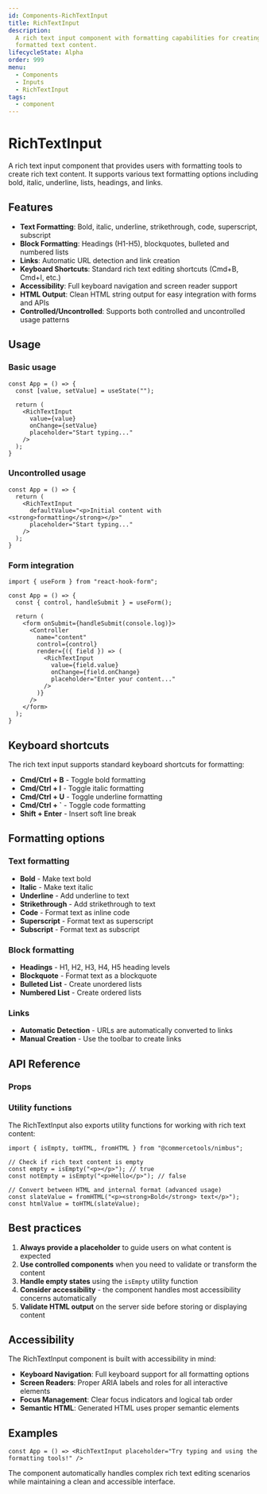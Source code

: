```yaml
---
id: Components-RichTextInput
title: RichTextInput
description:
  A rich text input component with formatting capabilities for creating
  formatted text content.
lifecycleState: Alpha
order: 999
menu:
  - Components
  - Inputs
  - RichTextInput
tags:
  - component
---
```


# RichTextInput

A rich text input component that provides users with formatting tools to create
rich text content. It supports various text formatting options including bold,
italic, underline, lists, headings, and links.

## Features

- **Text Formatting**: Bold, italic, underline, strikethrough, code,
  superscript, subscript
- **Block Formatting**: Headings (H1-H5), blockquotes, bulleted and numbered
  lists
- **Links**: Automatic URL detection and link creation
- **Keyboard Shortcuts**: Standard rich text editing shortcuts (Cmd+B, Cmd+I,
  etc.)
- **Accessibility**: Full keyboard navigation and screen reader support
- **HTML Output**: Clean HTML string output for easy integration with forms and
  APIs
- **Controlled/Uncontrolled**: Supports both controlled and uncontrolled usage
  patterns

## Usage

### Basic usage

```jsx-live
const App = () => {
  const [value, setValue] = useState("");

  return (
    <RichTextInput
      value={value}
      onChange={setValue}
      placeholder="Start typing..."
    />
  );
}
```

### Uncontrolled usage

```jsx-live
const App = () => {
  return (
    <RichTextInput
      defaultValue="<p>Initial content with <strong>formatting</strong></p>"
      placeholder="Start typing..."
    />
  );
}
```

### Form integration

```jsx-live
import { useForm } from "react-hook-form";

const App = () => {
  const { control, handleSubmit } = useForm();

  return (
    <form onSubmit={handleSubmit(console.log)}>
      <Controller
        name="content"
        control={control}
        render={({ field }) => (
          <RichTextInput
            value={field.value}
            onChange={field.onChange}
            placeholder="Enter your content..."
          />
        )}
      />
    </form>
  );
}
```

## Keyboard shortcuts

The rich text input supports standard keyboard shortcuts for formatting:

- **Cmd/Ctrl + B** - Toggle bold formatting
- **Cmd/Ctrl + I** - Toggle italic formatting
- **Cmd/Ctrl + U** - Toggle underline formatting
- **Cmd/Ctrl + `** - Toggle code formatting
- **Shift + Enter** - Insert soft line break

## Formatting options

### Text formatting

- **Bold** - Make text bold
- **Italic** - Make text italic
- **Underline** - Add underline to text
- **Strikethrough** - Add strikethrough to text
- **Code** - Format text as inline code
- **Superscript** - Format text as superscript
- **Subscript** - Format text as subscript

### Block formatting

- **Headings** - H1, H2, H3, H4, H5 heading levels
- **Blockquote** - Format text as a blockquote
- **Bulleted List** - Create unordered lists
- **Numbered List** - Create ordered lists

### Links

- **Automatic Detection** - URLs are automatically converted to links
- **Manual Creation** - Use the toolbar to create links

## API Reference

### Props

<GroupedPropsTable componentName="RichTextInput" />

### Utility functions

The RichTextInput also exports utility functions for working with rich text
content:

```tsx
import { isEmpty, toHTML, fromHTML } from "@commercetools/nimbus";

// Check if rich text content is empty
const empty = isEmpty("<p></p>"); // true
const notEmpty = isEmpty("<p>Hello</p>"); // false

// Convert between HTML and internal format (advanced usage)
const slateValue = fromHTML("<p><strong>Bold</strong> text</p>");
const htmlValue = toHTML(slateValue);
```

## Best practices

1. **Always provide a placeholder** to guide users on what content is expected
2. **Use controlled components** when you need to validate or transform the
   content
3. **Handle empty states** using the `isEmpty` utility function
4. **Consider accessibility** - the component handles most accessibility
   concerns automatically
5. **Validate HTML output** on the server side before storing or displaying
   content

## Accessibility

The RichTextInput component is built with accessibility in mind:

- **Keyboard Navigation**: Full keyboard support for all formatting options
- **Screen Readers**: Proper ARIA labels and roles for all interactive elements
- **Focus Management**: Clear focus indicators and logical tab order
- **Semantic HTML**: Generated HTML uses proper semantic elements

## Examples

```jsx-live
const App = () => <RichTextInput placeholder="Try typing and using the formatting tools!" />
```

The component automatically handles complex rich text editing scenarios while
maintaining a clean and accessible interface.
